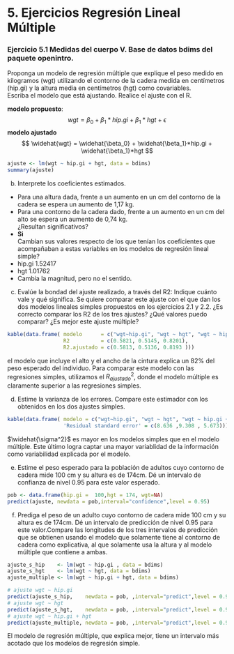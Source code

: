 # 5. Ejercicios Regresión Lineal Múltiple

### Ejercicio 5.1 Medidas del cuerpo V. Base de datos bdims del paquete openintro.

Proponga un modelo de regresión múltiple que explique el peso medido en kilogramos (wgt) utilizando el contorno de la cadera medida en centímetros (hip.gi) y la altura media en centímetros (hgt) como covariables.    
Escriba el modelo que está ajustando. Realice el ajuste con el R.

__modelo propuesto__:
$$
wgt = \beta_0 + \beta_1*hip.gi + \beta_1*hgt + \epsilon
$$
__modelo ajustado__
$$
\widehat{wgt} = \widehat{\beta_0} + \widehat{\beta_1}*hip.gi + \widehat{\beta_1}*hgt
$$

```r
ajuste <- lm(wgt ~ hip.gi + hgt, data = bdims)
summary(ajuste)
```


b) Interprete los coeficientes estimados.     
 * Para una altura dada, frente a un aumento en un cm del contorno de la cadera se espera un aumento de 1,17 kg.  
  * Para una contorno de la cadera dado, frente a un aumento en un cm del alto se espera un aumento de 0,74 kg.  
¿Resultan significativos?       
  * __Si__      
Cambian sus valores respecto de los que tenían los coeficientes que acompañaban a estas variables en los modelos de regresión lineal simple?
  * hip.gi 1.52417    
  * hgt    1.01762    
  * Cambia la magnitud, pero no el sentido.
  
c) Evalúe la bondad del ajuste realizado, a través del R2: Indique cuánto vale y qué significa. Se quiere comparar este ajuste con el que dan los dos modelos lineales simples propuestos en los ejercicios 2.1 y 2.2. ¿Es correcto comparar los R2 de los tres ajustes? ¿Qué valores puedo comparar? ¿Es mejor este ajuste múltiple?


```r
kable(data.frame( modelo      = c("wgt~hip.gi", "wgt ~ hgt", "wgt ~ hip.gi + hgt"),
                  R2          = c(0.5821, 0.5145, 0.8201),
                  R2.ajustado = c(0.5813, 0.5136, 0.8193 )))


```
 
el modelo que incluye el alto y el ancho de la cintura explica un 82% del peso esperado del individuo. Para comparar este modelo con las regresiones simples, utilizamos el $R^{2}_{ajustado}$, donde el modelo múltiple es claramente superior a las regresiones simples.

d) Estime la varianza de los errores. Compare este estimador con los obtenidos en los dos ajustes simples.

```r
kable(data.frame( modelo = c("wgt~hip.gi", "wgt ~ hgt", "wgt ~ hip.gi + hgt"),
                  'Residual standard error' = c(8.636 ,9.308 , 5.673)))

```

$\widehat{\sigma^2}$ es mayor en los modelos simples que en el modelo múltiple. Este último logra captar una mayor variablidad de la información como variabilidad explicada por el modelo.

e) Estime el peso esperado para la población de adultos cuyo contorno de cadera mide 100 cm y su altura es de 174cm. Dé un intervalo de confianza de nivel 0.95 para este valor esperado.

```r
pob <- data.frame(hip.gi =  100,hgt = 174, wgt=NA)
predict(ajuste, newdata = pob,interval="confidence",level = 0.95)

```

f) Prediga el peso de un adulto cuyo contorno de cadera mide 100 cm y su altura es de 174cm. Dé un intervalo de predicción de nivel 0.95 para este valor.Compare las longitudes de los tres intervalos de predicción que se obtienen usando el modelo que solamente tiene al contorno de cadera como explicativa, al que solamente usa la altura y al modelo múltiple que contiene a ambas.


```r
ajuste_s_hip    <- lm(wgt ~ hip.gi , data = bdims)
ajuste_s_hgt    <- lm(wgt ~ hgt, data = bdims)
ajuste_multiple <- lm(wgt ~ hip.gi + hgt, data = bdims)

# ajuste wgt ~ hip.gi
predict(ajuste_s_hip,    newdata = pob, ,interval="predict",level = 0.95)
# ajuste wgt ~ hgt
predict(ajuste_s_hgt,    newdata = pob, ,interval="predict",level = 0.95)
# ajuste wgt ~ hip.gi + hgt
predict(ajuste_multiple, newdata = pob, ,interval="predict",level = 0.95)

```

El modelo de regresión múltiple, que explica mejor, tiene un intervalo más acotado que los modelos de regresión simple.
